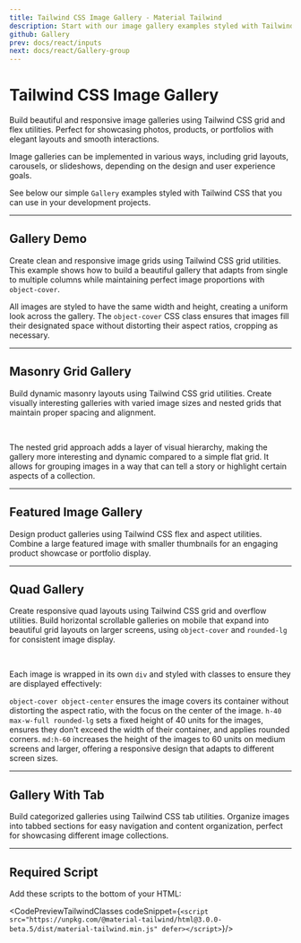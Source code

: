 ```yaml
---
title: Tailwind CSS Image Gallery - Material Tailwind
description: Start with our image gallery examples styled with Tailwind CSS if you want to allow users to browse, view, or interact with a collection of images.
github: Gallery
prev: docs/react/inputs
next: docs/react/Gallery-group
---
```


<InfoBadge />

# Tailwind CSS Image Gallery

Build beautiful and responsive image galleries using Tailwind CSS grid and flex utilities. Perfect for showcasing photos, products, or portfolios with elegant layouts and smooth interactions.

Image galleries can be implemented in various ways, including grid layouts, carousels, or slideshows, depending on the design and user experience goals.

See below our simple `Gallery` examples styled with Tailwind CSS that you can use in your development projects.


---

## Gallery Demo

Create clean and responsive image grids using Tailwind CSS grid utilities. This example shows how to build a beautiful gallery that adapts from single to multiple columns while maintaining perfect image proportions with `object-cover`.

All images are styled to have the same width and height, creating a uniform look across the gallery. The `object-cover` CSS class ensures that images fill their designated space without distorting their aspect ratios, cropping as necessary.


<PreviewWithCode relativePath="gallery/gallery-demo.tsx" language="html" />

---

## Masonry Grid Gallery

Build dynamic masonry layouts using Tailwind CSS grid utilities. Create visually interesting galleries with varied image sizes and nested grids that maintain proper spacing and alignment.

<PreviewWithCode relativePath="gallery/masonry-grid-gallery.tsx" language="html" />

<br />

The nested grid approach adds a layer of visual hierarchy, making the gallery more interesting and dynamic compared to a simple flat grid. It allows for grouping images in a way that can tell a story or highlight certain aspects of a collection.

---

## Featured Image Gallery

Design product galleries using Tailwind CSS flex and aspect utilities. Combine a large featured image with smaller thumbnails for an engaging product showcase or portfolio display.

<PreviewWithCode relativePath="gallery/featured-image-gallery.tsx" language="html" />

---

## Quad Gallery

Create responsive quad layouts using Tailwind CSS grid and overflow utilities. Build horizontal scrollable galleries on mobile that expand into beautiful grid layouts on larger screens, using `object-cover` and `rounded-lg` for consistent image display.

<PreviewWithCode relativePath="gallery/quad-gallery.tsx" language="html" />

<br />

Each image is wrapped in its own `div` and styled with classes to ensure they are displayed effectively:

`object-cover object-center` ensures the image covers its container without distorting the aspect ratio, with the focus on the center of the image.
`h-40 max-w-full rounded-lg` sets a fixed height of 40 units for the images, ensures they don't exceed the width of their container, and applies rounded corners.
`md:h-60` increases the height of the images to 60 units on medium screens and larger, offering a responsive design that adapts to different screen sizes.

---

## Gallery With Tab

Build categorized galleries using Tailwind CSS tab utilities. Organize images into tabbed sections for easy navigation and content organization, perfect for showcasing different image collections.

<PreviewWithCode relativePath="gallery/gallery-with-tab.tsx" language="html" />

---

## Required Script
Add these scripts to the bottom of your HTML:

<CodePreviewTailwindClasses codeSnippet={`<script src="https://unpkg.com/@material-tailwind/html@3.0.0-beta.5/dist/material-tailwind.min.js" defer></script>`}/>
